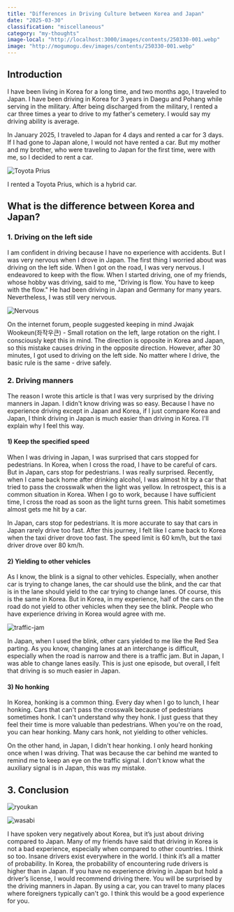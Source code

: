 ```yaml
---
title: "Differences in Driving Culture between Korea and Japan"
date: "2025-03-30"
classification: "miscellaneous"
category: "my-thoughts"
image-local: "http://localhost:3000/images/contents/250330-001.webp"
image: "http://mogumogu.dev/images/contents/250330-001.webp"
---
```


## Introduction

I have been living in Korea for a long time, and two months ago, I traveled to Japan. I have been driving in Korea for 3 years in Daegu and Pohang while serving in the military. After being discharged from the military, I rented a car three times a year to drive to my father's cemetery. I would say my driving ability is average.

In January 2025, I traveled to Japan for 4 days and rented a car for 3 days. If I had gone to Japan alone, I would not have rented a car. But my mother and my brother, who were traveling to Japan for the first time, were with me, so I decided to rent a car.

![Toyota Prius](http://localhost:3000/images/contents/250330-001.webp)

I rented a Toyota Prius, which is a hybrid car.

## What is the difference between Korea and Japan?

### 1. Driving on the left side

I am confident in driving because I have no experience with accidents. But I was very nervous when I drove in Japan. The first thing I worried about was driving on the left side. When I got on the road, I was very nervous. I endeavored to keep with the flow. When I started driving, one of my friends, whose hobby was driving, said to me, "Driving is flow. You have to keep with the flow." He had been driving in Japan and Germany for many years. Nevertheless, I was still very nervous.

![Nervous](http://localhost:3000/images/contents/250330-002.webp)

On the internet forum, people suggested keeping in mind Jwajak Wookeun(좌작우큰) - Small rotation on the left, large rotation on the right. I consciously kept this in mind. The direction is opposite in Korea and Japan, so this mistake causes driving in the opposite direction. However, after 30 minutes, I got used to driving on the left side. No matter where I drive, the basic rule is the same - drive safely.

### 2. Driving manners

The reason I wrote this article is that I was very surprised by the driving manners in Japan. I didn't know driving was so easy. Because I have no experience driving except in Japan and Korea, if I just compare Korea and Japan, I think driving in Japan is much easier than driving in Korea. I'll explain why I feel this way.

#### 1) Keep the specified speed

When I was driving in Japan, I was surprised that cars stopped for pedestrians. In Korea, when I cross the road, I have to be careful of cars. But in Japan, cars stop for pedestrians. I was really surprised. Recently, when I came back home after drinking alcohol, I was almost hit by a car that tried to pass the crosswalk when the light was yellow. In retrospect, this is a common situation in Korea. When I go to work, because I have sufficient time, I cross the road as soon as the light turns green. This habit sometimes almost gets me hit by a car.

In Japan, cars stop for pedestrians. It is more accurate to say that cars in Japan rarely drive too fast. After this journey, I felt like I came back to Korea when the taxi driver drove too fast. The speed limit is 60 km/h, but the taxi driver drove over 80 km/h.

#### 2) Yielding to other vehicles

As I know, the blink is a signal to other vehicles. Especially, when another car is trying to change lanes, the car should use the blink, and the car that is in the lane should yield to the car trying to change lanes. Of course, this is the same in Korea. But in Korea, in my experience, half of the cars on the road do not yield to other vehicles when they see the blink. People who have experience driving in Korea would agree with me.

![traffic-jam](http://localhost:3000/images/contents/250330-003.webp)

In Japan, when I used the blink, other cars yielded to me like the Red Sea parting. As you know, changing lanes at an interchange is difficult, especially when the road is narrow and there is a traffic jam. But in Japan, I was able to change lanes easily. This is just one episode, but overall, I felt that driving is so much easier in Japan.

#### 3) No honking

In Korea, honking is a common thing. Every day when I go to lunch, I hear honking. Cars that can't pass the crosswalk because of pedestrians sometimes honk. I can't understand why they honk. I just guess that they feel their time is more valuable than pedestrians. When you're on the road, you can hear honking. Many cars honk, not yielding to other vehicles.

On the other hand, in Japan, I didn't hear honking. I only heard honking once when I was driving. That was because the car behind me wanted to remind me to keep an eye on the traffic signal. I don't know what the auxiliary signal is in Japan, this was my mistake.

## 3. Conclusion

![ryoukan](http://localhost:3000/images/contents/250330-007.webp)

![wasabi](http://localhost:3000/images/contents/250330-008.webp)

I have spoken very negatively about Korea, but it’s just about driving compared to Japan. Many of my friends have said that driving in Korea is not a bad experience, especially when compared to other countries. I think so too. Insane drivers exist everywhere in the world. I think it’s all a matter of probability. In Korea, the probability of encountering rude drivers is higher than in Japan. If you have no experience driving in Japan but hold a driver’s license, I would recommend driving there. You will be surprised by the driving manners in Japan. By using a car, you can travel to many places where foreigners typically can't go. I think this would be a good experience for you.
